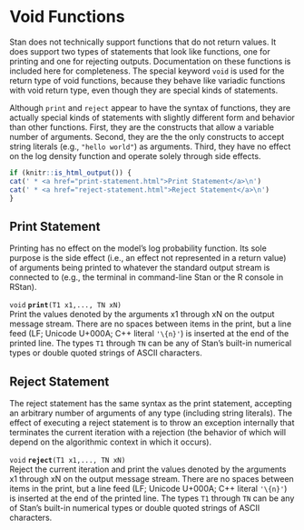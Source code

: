 # Void Functions

Stan does not technically support functions that do not return values.
It does support two types of statements that look like functions, one
for printing and one for rejecting outputs.  Documentation on these
functions is included here for completeness.  The special keyword
`void` is used for the return type of void functions, because they
behave like variadic functions with void return type, even though they
are special kinds of statements.

Although `print` and `reject` appear to have the syntax of functions,
they are actually special kinds of statements with slightly different
form and behavior than other functions.  First, they are the
constructs that allow a variable number of arguments.  Second, they
are the the only constructs to accept string literals (e.g., `"hello
world"`) as arguments.  Third, they have no effect on the log density
function and operate solely through side effects.

```r
if (knitr::is_html_output()) {
cat(' * <a href="print-statement.html">Print Statement</a>\n')
cat(' * <a href="reject-statement.html">Reject Statement</a>\n')
}
```

## Print Statement

Printing has no effect on the model's log probability function.  Its
sole purpose is the side effect (i.e., an effect not represented in a
return value) of arguments being printed to whatever the standard
output stream is connected to (e.g., the terminal in command-line Stan
or the R console in RStan).

<!-- void; print; (T1 x1,..., TN xN); -->
\index{{\tt \bfseries print}!{\tt (T1 x1,..., TN xN): void}|hyperpage}

`void` **`print`**`(T1 x1,..., TN xN)`<br>\newline
Print the values denoted by the arguments x1 through xN on the output
message stream. There are no spaces between items in the print, but a
line feed (LF; Unicode U+000A; C++ literal `'\{n}'`) is inserted at
the end of the printed line. The types `T1` through `TN` can be any of
Stan's built-in numerical types or double quoted strings of ASCII
characters.

## Reject Statement

The reject statement has the same syntax as the print statement,
accepting an arbitrary number of arguments of any type (including
string literals).   The effect of executing a reject statement is to
throw an exception internally that terminates the current iteration
with a rejection (the behavior of which will depend on the algorithmic
context in which it occurs).

<!-- void; reject; (T1 x1,..., TN xN); -->
\index{{\tt \bfseries reject}!{\tt (T1 x1,..., TN xN): void}|hyperpage}

`void` **`reject`**`(T1 x1,..., TN xN)`<br>\newline
Reject the current iteration and print the values denoted by the
arguments x1 through xN on the output message stream. There are no
spaces between items in the print, but a line feed (LF; Unicode
U+000A; C++ literal `'\{n}'`) is inserted at the end of the printed
line. The types `T1` through `TN` can be any of Stan's built-in
numerical types or double quoted strings of ASCII characters.

